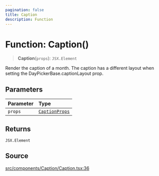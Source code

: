```yaml
---
pagination: false
title: Caption
description: Function
---
```


# Function: Caption()

> **Caption**(`props`): `JSX.Element`

Render the caption of a month. The caption has a different layout when
setting the DayPickerBase.captionLayout prop.

## Parameters

| Parameter | Type |
| :------ | :------ |
| `props` | [`CaptionProps`](/api/latest/interfaces/CaptionProps.mdx) |

## Returns

`JSX.Element`

## Source

[src/components/Caption/Caption.tsx:36](https://github.com/gpbl/react-day-picker/blob/575f9be39/src/components/Caption/Caption.tsx#L36)
